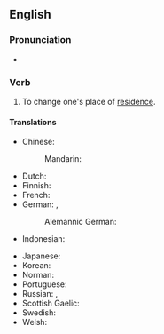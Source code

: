 ==English==

===Pronunciation===
* {{audio|en|En-au-move house.ogg|Audio (AU)}}

===Verb===
{{en-verb|moves house|moving house|moved house}}

# {{lb|en|idiomatic}} To change one's place of [[residence]].

====Translations====
{{trans-top|change place of residence}}
* Chinese:
*: Mandarin: {{t+|cmn|搬家|tr=bānjiā|sc=Hani}}
* Dutch: {{t+|nl|verhuizen}}
* Finnish: {{t+|fi|muuttaa}}
* French: {{t+|fr|déménager}}
* German: {{t+|de|umziehen}}, {{t+|de|zügeln}} {{qualifier|Switzerland}}
*: Alemannic German: {{t|gsw|zügle}}
* Indonesian: {{t|id|pindah rumah}}
{{trans-mid}}
* Japanese: {{t+|ja|引っ越す|tr=ひっこす, hikkosu|sc=Jpan}}
* Korean: {{t+|ko|이사하다|sc=Kore}}
* Norman: {{t|nrf|r'muer}}
* Portuguese: {{t|pt|[[mudar]]-[[se]]}}
* Russian: {{t+|ru|переезжа́ть|impf}}, {{t+|ru|перее́хать|pf}}
* Scottish Gaelic: {{t|gd|imrich}}
* Swedish: {{t+|sv|flytta}}
* Welsh: {{t+|cy|symud tŷ}}
{{trans-bottom}}